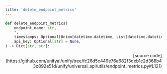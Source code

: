 ```yaml
---
title: 'delete_endpoint_metrics'
---
```


```python
def delete_endpoint_metrics(
    endpoint_name: str,
    *,
    timestamps: Optional[Union[datetime.datetime, List[datetime.datetime]]] = None,
    api_key: Optional[str] = None,
) -> Dict[str, str]:
```

<p align="right">[source code](https://github.com/unifyai/unify/tree/fc26d5c449e76a682f3deb1e2d368b43c892e51d/unify/universal_api/utils/endpoint_metrics.py#L121)</p>

